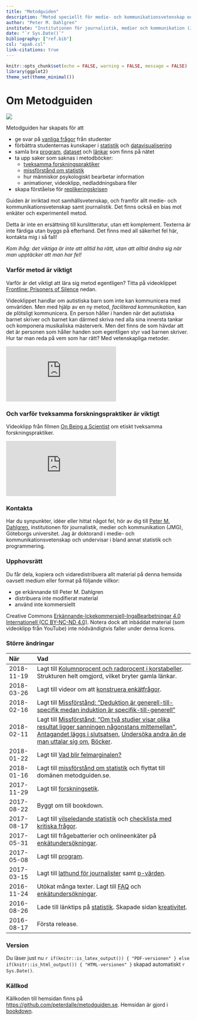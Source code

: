 ```yaml
--- 
title: "Metodguiden"
description: "Metod speciellt för medie- och kommunikationsvetenskap och journalistik."
author: "Peter M. Dahlgren"
institute: "Institutionen för journalistik, medier och kommunikation (JMG), Göteborgs universitet"
date: "`r Sys.Date()`"
bibliography: ["ref.bib"]
csl: "apa6.csl"
link-citations: true
---
```


```r
knitr::opts_chunk$set(echo = FALSE, warning = FALSE, message = FALSE)
library(ggplot2)
theme_set(theme_minimal())
```

# Om Metodguiden {-}

![](images/metodguiden-logo.png)

Metodguiden har skapats för att

- ge svar på [vanliga frågor](#faq) från studenter
- förbättra studenternas kunskaper i [statistik](#stats) och [datavisualisering](#dataviz)
- samla bra [program](#program), [dataset](#dataset) och [länkar](#links) som finns på nätet
- ta upp saker som saknas i metodböcker: 
	- [tveksamma forskningspraktiker](#misleading-stats)
	- [missförstånd om statistik](#misconceptions-stats)
	- hur människor psykologiskt bearbetar information
	- animationer, videoklipp, nedladdningsbara filer
- skapa förståelse för [replikeringskrisen](https://en.wikipedia.org/wiki/Replication_crisis)

Guiden är inriktad mot samhällsvetenskap, och framför allt medie- och kommunikationsvetenskap samt journalistik. Det finns också en bias mot enkäter och experimentell metod.

Detta är inte en ersättning till kurslitteratur, utan ett komplement. Texterna är inte färdiga utan byggs på efterhand. Det finns med all säkerhet fel här, kontakta mig i så fall!

<em>Kom ihåg: det viktiga är inte att alltid ha rätt, utan att alltid ändra sig när man upptäcker att man har fel!</em>

### Varför metod är viktigt {-}

Varför är det viktigt att lära sig metod egentligen? Titta på videoklippet [Frontline: Prisoners of Silence](https://www.youtube.com/watch?v=CzCGux7qD1c) nedan.

Videoklippet handlar om autistiska barn som inte kan kommunicera med omvärlden. Men med hjälp av en ny metod, *faciliterad kommunikation*, kan de plötsligt kommunicera. En person håller i handen när det autistiska barnet skriver och barnet kan därmed skriva ned alla sina innersta tankar och komponera musikaliska mästerverk. Men det finns de som hävdar att det är personen som håller handen som egentligen styr vad barnen skriver. Hur tar man reda på vem som har rätt? Med vetenskapliga metoder.

<iframe src="https://www.youtube.com/embed/CzCGux7qD1c?rel=0" frameborder="0" class="mediaplayer videoplayer" allowfullscreen></iframe>

### Och varför tveksamma forskningspraktiker är viktigt {-}

Videoklipp från filmen [On Being a Scientist](https://www.youtube.com/watch?v=tCgZSjoxF7c?t=1235) om etiskt tveksamma forskningspraktiker.

<iframe src="https://www.youtube.com/embed/tCgZSjoxF7c?rel=0&amp;t=1235" frameborder="0" class="mediaplayer videoplayer" allowfullscreen></iframe>

### Kontakta {-}

Har du synpunkter, idéer eller hittat något fel, hör av dig till [Peter M. Dahlgren](http://peterdahlgren.com/contact/), institutionen för journalistik, medier och kommunikation (JMG), Göteborgs universitet. Jag är doktorand i medie- och kommunikationsvetenskap och undervisar i bland annat statistik och programmering.

### Upphovsrätt {-}

Du får dela, kopiera och vidaredistribuera allt material på denna hemsida oavsett medium eller format på följande villkor:

- ge erkännande till Peter M. Dahlgren
- distribuera inte modifierat material
- använd inte kommersiellt

Creative Commons [Erkännande-Ickekommersiell-IngaBearbetningar 4.0 Internationell (CC BY-NC-ND 4.0)](http://creativecommons.org/licenses/by-nc-nd/4.0/). Notera dock att inbäddat material (som videoklipp från YouTube) inte nödvändigtvis faller under denna licens.

### Större ändringar {-}

| När        | Vad |
| :---------- | :------------------------------------------------------------ |
| 2018-11-19 | Lagt till [Kolumnprocent och radprocent i korstabeller](#crosstabs-percent). Strukturen helt omgjord, vilket bryter gamla länkar. |
| 2018-03-26 | Lagt till videor om att [konstruera enkätfrågor](#surveys). |
| 2018-02-16 | Lagt till [Missförstånd: "Deduktion är generell-till-specifik medan induktion är specifik-till-generell"](#specific-to-general) |
| 2018-02-11 | Lagt till [Missförstånd: “Om två studier visar olika resultat ligger sanningen någonstans mittemellan”](#inbetween), [Antagandet läggs i slutsatsen](#assumptions-circularity), [Undersöka andra än de man uttalar sig om](#inference-to-population), [Böcker](#books). |
| 2018-01-22 | Lagt till [Vad blir felmarginalen?](/felmarginal.html)|
| 2018-01-16 | Lagt till [missförstånd om statistik](#misconceptions-stats) och flyttat till domänen metodguiden.se. |
| 2017-11-29 | Lagt till [forskningsetik](#ethics). |
| 2017-08-22 | Byggt om till bookdown. |
| 2017-08-17 | Lagt till [vilseledande statistik](#misleading-stats) och [checklista med kritiska frågor](#checklist). |
| 2017-05-31 | Lagt till frågebatterier och onlineenkäter på [enkätundersökningar](#surveys). |
| 2017-05-08 | Lagt till [program](#program). |
| 2017-03-15 | Lagt till [lathund för journalister](#journalist) samt [p-värden](#p-values). |
| 2016-11-24 | Utökat många texter. Lagt till [FAQ](#faq) och [enkätundersökningar](#surveys). |
| 2016-08-26 | Lade till länktips på [statistik](#stats). Skapade sidan [kreativitet](#creativity). |
| 2016-08-17 | Första release. |

### Version {-}

Du läser just nu `r if(knitr::is_latex_output()) { "PDF-versionen" } else if(knitr::is_html_output()) { "HTML-versionen" }` skapad automatiskt `r Sys.Date()`.

### Källkod {-}

Källkoden till hemsidan finns på <https://github.com/peterdalle/metodguiden.se>. Hemsidan är gjord i [bookdown](https://bookdown.org/).